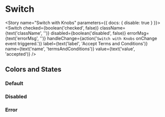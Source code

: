 

<Meta component={Switch} title="Components/Atoms/Switch" />

# Switch
<Description of={Switch} />
<ArgsTable of={Switch} />

<Story name="Switch with Knobs" parameters={{ docs: { disable: true } }}>
  <Switch
    checked={boolean('checked', false)}
    className={text('className', '')}
    disabled={boolean('disabled', false)}
    errorMsg={text('errorMsg', '')}
    handleChange={action('`Switch with Knobs` onChange event triggered.')}
    label={text('label', 'Accept Terms and Conditions')}
    name={text('name', 'termsAndConditions')}
    value={text('value', 'accepted')}
  />
</Story>

## Colors and States

### Default
<Canvas>
  <Story name="Default">
    <Switch
      label="I am a standard Switch"
      name="default"
      value="on"
    />
  </Story>
</Canvas>

### Disabled
<Canvas>
  <Story name="Disabled">
    <Switch
      label="This Switch is disabled"
      name="disabledChecked"
      value="disabledOn"
      disabled
    />
    <Switch
      label="So is this one"
      name="disabledUnchecked"
      value="disabledOff"
      checked
      disabled
    />
  </Story>
</Canvas>

### Error
<Canvas>
  <Story name="Error">
    <Switch
      label="This is a Switch with an error"
      name="error"
      value="on"
      errorMsg="This is an error message."
    />
  </Story>
</Canvas>
